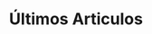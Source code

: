 ---
title: "Últimos Articulos"
description: "Leatest articles published in the Astro News."
blocks:
  - name: "HEADER"
    title: "Últimos Articulos"
---